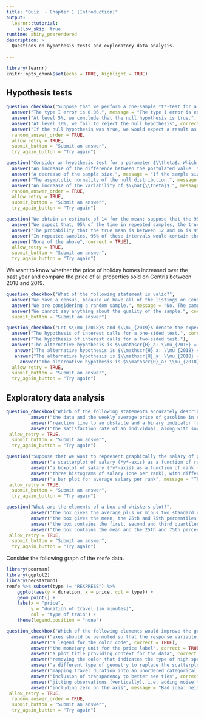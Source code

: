 ```yaml
---
title: "Quiz  - Chapter 1 (Introduction)"
output:
  learnr::tutorial:
    allow_skip: true
runtime: shiny_prerendered
description: >
  Questions on hypothesis tests and exploratory data analysis.
  
---
```


```r
library(learnr)
knitr::opts_chunk$set(echo = TRUE, highlight = TRUE)
```

## Hypothesis tests


```r
question_checkbox("Suppose that we perform a one-sample *t*-test for a one-sided hypothesis and that we obtain a *p*-value of 0.06. Which of the following statement(s) is correct?",
  answer("The type I error is 0.06.", message = "The type I error is equal to the level $\\alpha$ if the null distribution is correctly specified."),
  answer("At level 5%, we conclude that the null hypothesis is true.", message = "We never conclude in favor of the hypothesis, because the *p*-value is the conditional probability given the null is true. The alternative could be equally likely, but lack of power prevents us from rejecting the null."),
  answer("At level 10%, we fail to reject the null hypothesis", correct = TRUE),
  answer("If the null hypothesis was true, we would expect a result as extreme 6% of the time", correct = TRUE),
  random_answer_order = TRUE,
  allow_retry = TRUE,
  submit_button = "Submit an answer",
  try_again_button = "Try again")

```


```r
question("Consider an hypothesis test for a parameter $\\theta$. Which factor lead to an increase of the power?",
  answer("An increase of the difference between the postulated value  $\\theta_0$ and the true value of the parameter.", correct = TRUE),
  answer("A decrease of the sample size.", message = "If the sample size decrease, we have less information and thus its harder to detect a difference."),
  answer("The asymptotic normality of the null distribution.", message = "While the sample size impacts the null distribution, it is uncertain (and unlikely) that it would impact power."),
  answer("An increase of the variability of $\\hat{\\theta}$.", message = "The more variable the estimator is, the less precise our measurement and so we reject the null less often."),
  random_answer_order = TRUE,
  allow_retry = TRUE,
  submit_button = "Submit an answer",
  try_again_button = "Try again")
```

```r
question("We obtain an estimate of 14 for the mean; suppose that the 95% confidence interval is [12,16]. Which of the following interpretation of the confidence interval is correct?",
  answer("We expect that, 95% of the time in repeated samples, the true mean will fall between 12 and 16.", message = "The bounds of the confidence interval are random!"),
  answer("The probability that the true mean is between 12 and 16 is 95%.", message = "The interval either contains the true mean, or it doesn't. The definition is that of a credible interval (Bayesian paradigm)."),
  answer("In repeated samples, 95% of these intervals would contain the mean, i.e., 14.", message = "The true mean is unknown and 14 is the estimate."),
  answer("None of the above", correct = TRUE),
  allow_retry = TRUE,
  submit_button = "Submit an answer",
  try_again_button = "Try again")
```


We want to know whether the price of holiday homes increased over the past year and compare the price of all properties sold on Centris between 2018 and 2019.


```r
question_checkbox("What of the following statement is valid?",
  answer("We have a census, because we have all of the listings on Centris.", message = "The population of interest is all holiday homes, and these may not all be listed on Centris. "),
  answer("We are considering a random sample.", message = "No. The sample is not random because it includes a single seller (for example, more expensive houses may be sold by independent brokers)."),
  answer("We cannot say anything about the quality of the sample.", correct = TRUE),
  submit_button = "Submit an answer")
```


```r
question_checkbox("Let $\\mu_{2018}$ and $\\mu_{2019}$ denote the expected sale prize of holiday homes in 2018 and 2019, respectively. Which of the following statements are valid?",
  answer("The hypothesis of interest calls for a one-sided test.", correct = TRUE),
  answer("The hypothesis of interest calls for a two-sided test."),
  answer("The alternative hypothesis is $\\mathscr{H}_a: \\mu_{2018} = \\mu_{2019}$ and the null hypothesis is $\\mathscr{H}_0: \\mu_{2018} > \\mu_{2019}$", message = "The opposite: the null hypothesis is a pointwise hypothesis (Devil's advocate)."),
   answer("The alternative hypothesis is $\\mathscr{H}_a: \\mu_{2018} < \\mu_{2019}$ and the null hypothesis is $\\mathscr{H}_0: \\mu_{2018} \\leq \\mu_{2019}$", correct = TRUE),
   answer("The alternative hypothesis is $\\mathscr{H}_a: \\mu_{2018} = \\mu_{2019}$ and the null hypothesis is $\\mathscr{H}_0: \\mu_{2018} \\neq \\mu_{2019}$"),
     answer("The alternative hypothesis is $\\mathscr{H}_a: \\mu_{2018} \\neq \\mu_{2019}$ and the null hypothesis is $\\mathscr{H}_0: \\mu_{2018} = \\mu_{2019}$"),
  allow_retry = TRUE,
  submit_button = "Submit an answer",
  try_again_button = "Try again")
```

## Exploratory data analysis

```r
question_checkbox("Which of the following statements accurately describes a data frame in long format if each line of the table contains:",
         answer("the data and the weekly average price of gasoline in each of the 17 regions of Quebec (18 columns)", message = "Region is a categorical variable, so it should be one response measurement by line!"),
         answer("reaction time to an obstacle and a binary indicator for the source of distraction (texting or phone call).", correct = TRUE),
         answer("the satisfaction rate of an individual, along with socio-demographic characteristics of that person.", correct = TRUE),
 allow_retry = TRUE,
  submit_button = "Submit an answer",
  try_again_button = "Try again")
```


```r
question("Suppose that we want to represent graphically the salary of professors a function of their rank. Which graphical representation would be the most adequate amongst the following options?",
         answer("a scatterplot of salary (*y*-axis) as a function of ranking, including transparency for points to avoid overlaid.", message = "The scale variable is ordinal, but it should be categorical!"),
         answer("a boxplot of salary (*y*-axis) as a function of rank (*x*-axis), ordered in increasing rank (assistant, associate, full))", correct = TRUE),
         answer("three histograms of salary (one per rank), with different colors.", message = "If the histograms are overlaid, it would be difficult to distinguish between the groups. Better would be to add them to different panels."),
         answer("a bar plot for average salary per rank", message = "This visual representation doesn't make adequate use of information, because it only considers the mean."),
 allow_retry = TRUE,
  submit_button = "Submit an answer",
  try_again_button = "Try again")
```

```r
question("What are the elements of a box-and-whiskers plot?",
         answer("the box gives the average plus or minus two standard errors; the whiskers extend until the minimum and maximum of the sample."),
         answer("the box gives the mean, the 25th and 75th percentiles of the distribution. The whiskers' length extend up to twice the standard error on each side of the box and any point beyond the whiskers is flagged as outlying."),
         answer("the box contains the first, second and third quartiles; the whiskers extend from the box until 1.5 times the interquartile range.", correct = TRUE),
         answer("the box contains the mean and the 25th and 75th percentiles of the distribution; the whiskers extend from the box until 1.5 times the interquartile range and values beyond these are flagged as outlying."),
 allow_retry = TRUE,
  submit_button = "Submit an answer",
  try_again_button = "Try again")
```

Consider the following graph of the `renfe` data. 

```r
library(poorman)
library(ggplot2)
library(hecstatmod)
renfe %>% subset(type != "REXPRESS") %>%
    ggplot(aes(y = duration, x = price, col = type)) + 
    geom_point() + 
    labs(x = "price", 
         y = "duration of travel (in minutes)",
         col = "type of train") + 
    theme(legend.position = "none") 

```
```r
question_checkbox("Which of the following elements would improve the graphic?",
         answer("axes should be permuted so that the response variable is on the *y*-axis", correct = TRUE),
         answer("a legend for the color code", correct = TRUE),
         answer("the monetary unit for the price label", correct = TRUE),
         answer("a plot title providing context for the data", correct = TRUE), 
         answer("removing the color that indicates the type of high speed train", message = "use of color avoids having two side-by-side panels and allows for a better comparison."),
         answer("a different type of geometry to replace the scatterplot, for example a boxplot", correct = TRUE),
         answer("mapping travel duration into an unordered categorical variable"),
         answer("inclusion of transparency to better see ties", correct = TRUE), 
         answer("jitting observations (vertically), i.e. adding noise to avoid overlaid points", message = "If this option is often desirable, the small difference between duration of travel is likely to make this misleading."),
         answer("including zero on the axis", message = "Bad idea: neither price nor duration is close to zero and this would lead to clutter of observations, making comparisons more difficult."),
 allow_retry = TRUE,
  random_answer_order = TRUE,
  submit_button = "Submit an answer",
  try_again_button = "Try again")
```
